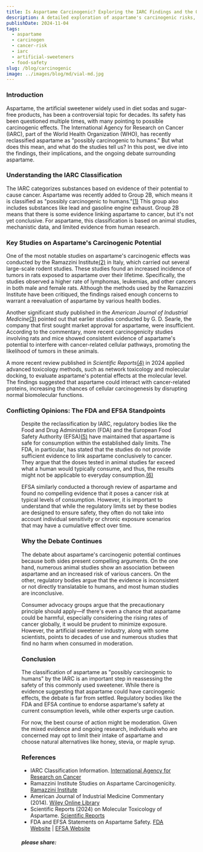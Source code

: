 ```yaml
---
title: Is Aspartame Carcinogenic? Exploring the IARC Findings and the Ongoing Debate
description: A detailed exploration of aspartame's carcinogenic risks, with insights from IARC findings and recent studies.
publishDate: 2024-11-04
tags:
  - aspartame
  - carcinogen
  - cancer-risk
  - iarc
  - artificial-sweeteners
  - food-safety
slug: /blog/carcinogenic
image: ../images/blog/md/vial-md.jpg
---
```


### Introduction

Aspartame, the artificial sweetener widely used in diet sodas and sugar-free products, has been a controversial topic for decades. Its safety has been questioned multiple times, with many pointing to possible carcinogenic effects. The International Agency for Research on Cancer (IARC), part of the World Health Organization (WHO), has recently reclassified aspartame as "possibly carcinogenic to humans." But what does this mean, and what do the studies tell us? In this post, we dive into the findings, their implications, and the ongoing debate surrounding aspartame.

### Understanding the IARC Classification

The IARC categorizes substances based on evidence of their potential to cause cancer. Aspartame was recently added to Group 2B, which means it is classified as "possibly carcinogenic to humans."[(1)](#ref "Ramazzini Institute") This group also includes substances like lead and gasoline engine exhaust. Group 2B means that there is some evidence linking aspartame to cancer, but it's not yet conclusive. For aspartame, this classification is based on animal studies, mechanistic data, and limited evidence from human research.

### Key Studies on Aspartame's Carcinogenic Potential

One of the most notable studies on aspartame's carcinogenic effects was conducted by the Ramazzini Institute[(2)](#ref "Ramazzini Institute") in Italy, which carried out several large-scale rodent studies. These studies found an increased incidence of tumors in rats exposed to aspartame over their lifetime. Specifically, the studies observed a higher rate of lymphomas, leukemias, and other cancers in both male and female rats. Although the methods used by the Ramazzini Institute have been critiqued, the findings raised enough concerns to warrant a reevaluation of aspartame by various health bodies.

Another significant study published in the _American Journal of Industrial Medicine_[(3)](#ref "American Journal of Industrial Medicine") pointed out that earlier studies conducted by G. D. Searle, the company that first sought market approval for aspartame, were insufficient. According to the commentary, more recent carcinogenicity studies involving rats and mice showed consistent evidence of aspartame's potential to interfere with cancer-related cellular pathways, promoting the likelihood of tumors in these animals.

A more recent review published in _Scientific Reports_[(4)](#ref "Scientific Reports") in 2024 applied advanced toxicology methods, such as network toxicology and molecular docking, to evaluate aspartame's potential effects at the molecular level. The findings suggested that aspartame could interact with cancer-related proteins, increasing the chances of cellular carcinogenesis by disrupting normal biomolecular functions.

### Conflicting Opinions: The FDA and EFSA Standpoints

<Figure src="../images/scan.jpg" alt="brain scan image" />

Despite the reclassification by IARC, regulatory bodies like the Food and Drug Administration (FDA) and the European Food Safety Authority (EFSA)[(5)](#ref "FDA and EFSA Statements on Aspartame Safety.") have maintained that aspartame is safe for consumption within the established daily limits. The FDA, in particular, has stated that the studies do not provide sufficient evidence to link aspartame conclusively to cancer. They argue that the doses tested in animal studies far exceed what a human would typically consume, and thus, the results might not be applicable to everyday consumption.[(6)](#ref "FDA and EFSA")

EFSA similarly conducted a thorough review of aspartame and found no compelling evidence that it poses a cancer risk at typical levels of consumption. However, it is important to understand that while the regulatory limits set by these bodies are designed to ensure safety, they often do not take into account individual sensitivity or chronic exposure scenarios that may have a cumulative effect over time.

### Why the Debate Continues

The debate about aspartame's carcinogenic potential continues because both sides present compelling arguments. On the one hand, numerous animal studies show an association between aspartame and an increased risk of various cancers. On the other, regulatory bodies argue that the evidence is inconsistent or not directly translatable to humans, and most human studies are inconclusive.

Consumer advocacy groups argue that the precautionary principle should apply—if there's even a chance that aspartame could be harmful, especially considering the rising rates of cancer globally, it would be prudent to minimize exposure. However, the artificial sweetener industry, along with some scientists, points to decades of use and numerous studies that find no harm when consumed in moderation.

### Conclusion

The classification of aspartame as "possibly carcinogenic to humans" by the IARC is an important step in reassessing the safety of this commonly used sweetener. While there is evidence suggesting that aspartame could have carcinogenic effects, the debate is far from settled. Regulatory bodies like the FDA and EFSA continue to endorse aspartame's safety at current consumption levels, while other experts urge caution.

For now, the best course of action might be moderation. Given the mixed evidence and ongoing research, individuals who are concerned may opt to limit their intake of aspartame and choose natural alternatives like honey, stevia, or maple syrup.

### References

*   IARC Classification Information. [International Agency for Research on Cancer](https://www.iarc.fr/)
*   Ramazzini Institute Studies on Aspartame Carcinogenicity. [Ramazzini Institute](https://www.ramazzini.org/en/publications/)
*   American Journal of Industrial Medicine Commentary (2014). [Wiley Online Library](https://onlinelibrary.wiley.com/journal/10970274)
*   Scientific Reports (2024) on Molecular Toxicology of Aspartame. [Scientific Reports](https://www.nature.com/srep)
*   FDA and EFSA Statements on Aspartame Safety. [FDA Website](https://www.fda.gov/food/food-additives-petitions/additional-information-about-high-intensity-sweeteners-permitted-use-food-united-states) | [EFSA Website](https://www.efsa.europa.eu/en/topics/topic/aspartame)

  

##### please share:
